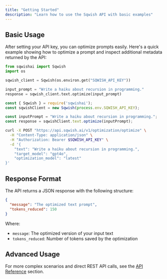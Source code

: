 ```yaml
---
title: "Getting Started"
description: "Learn how to use the Sqwish API with basic examples"
---
```


## Basic Usage

After setting your API key, you can optimize prompts easily. Here's a quick example showing how to optimize a prompt and inspect additional metadata returned by the API:

<Tabs>

<Tab title="Python">

```python
from sqwishai import Sqwish
import os

sqwish_client = Sqwish(os.environ.get("SQWISH_API_KEY"))

input_prompt = "Write a haiku about recursion in programming."
response = sqwish_client.text.optimize(input_prompt)
```

</Tab>

<Tab title="JavaScript">

```javascript
const { Sqwish } = require('sqwishai');
const sqwishClient = new Sqwish(process.env.SQWISH_API_KEY);

const inputPrompt = "Write a haiku about recursion in programming.";
const response = sqwishClient.text.optimize(inputPrompt);
```

</Tab>

<Tab title="cURL">

```bash
curl -X POST "https://api.sqwish.ai/v1/optimization/optimize" \
  -H "Content-Type: application/json" \
  -H "Authorization: Bearer $SQWISH_API_KEY" \
  -d '{
    "text": "Write a haiku about recursion in programming.",
    "target_model": "gpt4o",
    "optimization_model": "latest"
}'
```

</Tab>

</Tabs>

## Response Format

The API returns a JSON response with the following structure:

```json
{
  "message": "The optimized text prompt",
  "tokens_reduced": 150
}
```

Where:
- `message`: The optimized version of your input text
- `tokens_reduced`: Number of tokens saved by the optimization

## Advanced Usage

For more complex scenarios and direct REST API calls, see the [API Reference](/api-reference) section.
